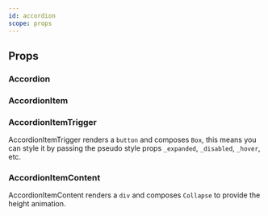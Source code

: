 ```yaml
---
id: accordion
scope: props
---
```


## Props

### Accordion

<PropsTable of='Accordion' />

### AccordionItem

<PropsTable of='AccordionItem' />

### AccordionItemTrigger

AccordionItemTrigger renders a `button` and composes `Box`, this means you can
style it by passing the pseudo style props `_expanded`, `_disabled`, `_hover`,
etc.

### AccordionItemContent

AccordionItemContent renders a `div` and composes `Collapse` to provide the
height animation.
